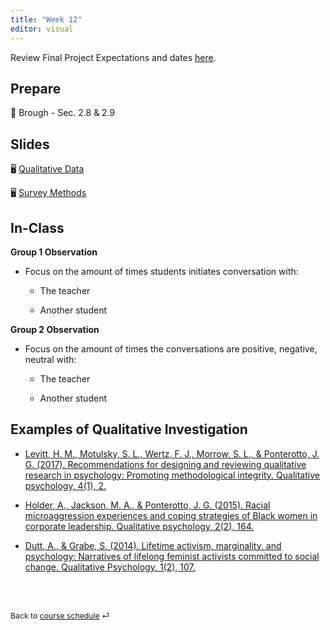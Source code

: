 ```yaml
---
title: "Week 12"
editor: visual
---
```


::: callout-important
Review Final Project Expectations and dates [here](https://dharaden.github.io/psyc641-s25/project/final-proj-desc.html).
:::

## Prepare

📖 Brough - Sec. 2.8 & 2.9

## Slides

🖥️ [Qualitative Data](/slides/lec-12.html)

🖥️ [Survey Methods](/slides/lec-12-2.html)

## In-Class

**Group 1 Observation**

-   Focus on the amount of times students initiates conversation with:

    -   The teacher

    -   Another student

**Group 2 Observation**

-   Focus on the amount of times the conversations are positive, negative, neutral with:

    -   The teacher

    -   Another student

## Examples of Qualitative Investigation

-   [Levitt, H. M., Motulsky, S. L., Wertz, F. J., Morrow, S. L., & Ponterotto, J. G. (2017). Recommendations for designing and reviewing qualitative research in psychology: Promoting methodological integrity. Qualitative psychology, 4(1), 2.](https://www.apa.org/pubs/journals/features/qua-qup0000082.pdf)

-   [Holder, A., Jackson, M. A., & Ponterotto, J. G. (2015). Racial microaggression experiences and coping strategies of Black women in corporate leadership. Qualitative psychology, 2(2), 164.](https://www.apa.org/pubs/journals/features/qua-0000024.pdf)

-   [Dutt, A., & Grabe, S. (2014). Lifetime activism, marginality, and psychology: Narratives of lifelong feminist activists committed to social change. Qualitative Psychology, 1(2), 107.](https://www.apa.org/pubs/journals/features/qua-0000010.pdf)

<br><br>

::: {style="font-size: 0.875em;"}
Back to [course schedule](/ "Course schedule") ⏎
:::
